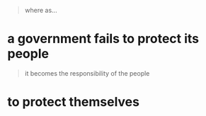 > where as...
# a government fails to protect its people

> it becomes the responsibility of the people
# to protect themselves

